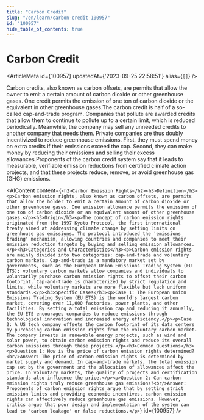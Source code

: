 ```yaml
---
title: "Carbon Credit"
slug: "/en/learn/carbon-credit-100957"
id: "100957"
hide_table_of_contents: true
---
```



# Carbon Credit

<ArticleMeta id={100957} updatedAt={'2023-09-25 22:58:51'} alias={`[]`} />
<div className='border-solid border-b border-t-0 my-4 border-[var(--ifm-color-gray-300)]' />

Carbon credits, also known as carbon offsets, are permits that allow the owner to emit a certain amount of carbon dioxide or other greenhouse gases. One credit permits the emission of one ton of carbon dioxide or the equivalent in other greenhouse gases.The carbon credit is half of a so-called cap-and-trade program. Companies that pollute are awarded credits that allow them to continue to pollute up to a certain limit, which is reduced periodically. Meanwhile, the company may sell any unneeded credits to another company that needs them. Private companies are thus doubly incentivized to reduce greenhouse emissions. First, they must spend money on extra credits if their emissions exceed the cap. Second, they can make money by reducing their emissions and selling their excess allowances.Proponents of the carbon credit system say that it leads to measurable, verifiable emission reductions from certified climate action projects, and that these projects reduce, remove, or avoid greenhouse gas (GHG) emissions.

<AIContent content={`<h2>Carbon Emission Rights</h2><h3>Definition</h3><p>Carbon emission rights, also known as carbon offsets, are permits that allow the holder to emit a certain amount of carbon dioxide or other greenhouse gases. One emission allowance permits the emission of one ton of carbon dioxide or an equivalent amount of other greenhouse gases.</p><h3>Origin</h3><p>The concept of carbon emission rights originated from the 1997 Kyoto Protocol, the first international treaty aimed at addressing climate change by setting limits on greenhouse gas emissions. The protocol introduced the 'emissions trading' mechanism, allowing countries and companies to meet their emission reduction targets by buying and selling emission allowances.</p><h3>Categories and Characteristics</h3><p>Carbon emission rights are mainly divided into two categories: cap-and-trade and voluntary carbon markets. Cap-and-trade is a mandatory market set by governments, such as the European Union Emissions Trading System (EU ETS); voluntary carbon markets allow companies and individuals to voluntarily purchase carbon emission rights to offset their carbon footprint. Cap-and-trade is characterized by strict regulation and limits, while voluntary markets are more flexible but lack uniform standards.</p><h3>Specific Cases</h3><p>Case 1: The European Union Emissions Trading System (EU ETS) is the world's largest carbon market, covering over 11,000 factories, power plants, and other facilities. By setting a total emission cap and reducing it annually, the EU ETS encourages companies to reduce emissions through technological innovation and increased energy efficiency.</p><p>Case 2: A US tech company offsets the carbon footprint of its data centers by purchasing carbon emission rights from the voluntary carbon market. The company invests in renewable energy projects, such as wind and solar power, to obtain carbon emission rights and reduce its overall carbon emissions through these projects.</p><h3>Common Questions</h3><p>Question 1: How is the price of carbon emission rights determined?<br/>Answer: The price of carbon emission rights is determined by market supply and demand. In cap-and-trade markets, the total emission cap set by the government and the allocation of allowances affect the price. In voluntary markets, the quality of projects and certification standards also influence the price.</p><p>Question 2: Can carbon emission rights truly reduce greenhouse gas emissions?<br/>Answer: Proponents of carbon emission rights argue that by setting strict emission limits and providing economic incentives, carbon emission rights can effectively reduce greenhouse gas emissions. However, critics argue that poor design and implementation of the system can lead to 'carbon leakage' or false reductions.</p>`} id={100957} />
